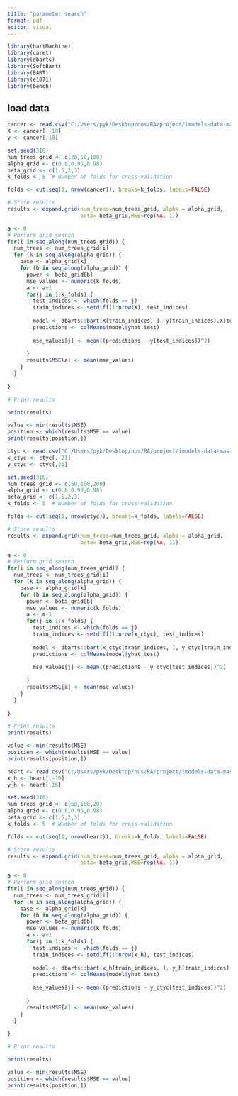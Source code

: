 ---
title: "parameter search"
format: pdf
editor: visual
---

```{r, warning=FALSE,echo=FALSE,message=FALSE}
library(bartMachine)
library(caret)
library(dbarts)
library(SoftBart)
library(BART)
library(e1071)
library(bench)
```
## load data

```{r}
cancer <- read.csv("C:/Users/pyk/Desktop/nus/RA/project/imodels-data-master/data_cleaned/breast_cancer.csv")
X <- cancer[,-18]
y <- cancer[,18]

```

```{r,results='hide'}
set.seed(316)
num_trees_grid <- c(20,50,100)
alpha_grid <- c(0.8,0.95,0.98)
beta_grid <- c(1.5,2,3)
k_folds <- 5  # Number of folds for cross-validation

folds <- cut(seq(1, nrow(cancer)), breaks=k_folds, labels=FALSE)

# Store results
results <- expand.grid(num_trees=num_trees_grid, alpha = alpha_grid,
                       beta= beta_grid,MSE=rep(NA, 1))

a <- 0
# Perform grid search
for(i in seq_along(num_trees_grid)) {
  num_trees <- num_trees_grid[i]
  for (k in seq_along(alpha_grid)) {
    base <- alpha_grid[k]
    for (b in seq_along(alpha_grid)) {
      power <- beta_grid[b]
      mse_values <- numeric(k_folds)
      a <- a+1
      for(j in 1:k_folds) {
        test_indices <- which(folds == j)
        train_indices <- setdiff(1:nrow(X), test_indices)
    
        model <- dbarts::bart(X[train_indices, ], y[train_indices],X[test_indices,], ntree=num_trees,base = base,power = power)
        predictions <- colMeans(model$yhat.test)
    
        mse_values[j] <- mean((predictions - y[test_indices])^2)
        
      }
      results$MSE[a] <- mean(mse_values)
    }
  }
  
}

# Print results

```

```{r}
print(results)
```

```{r}
value <- min(results$MSE)
position <- which(results$MSE == value)
print(results[position,])
```
```{r}
ctyc <- read.csv("C:/Users/pyk/Desktop/nus/RA/project/imodels-data-master/data_cleaned/compas_two_year_clean.csv")
x_ctyc <- ctyc[,-21]
y_ctyc <- ctyc[,21]
```

```{r,results='hide'}
set.seed(316)
num_trees_grid <- c(50,100,200)
alpha_grid <- c(0.8,0.95,0.98)
beta_grid <- c(1.5,2,3)
k_folds <- 5  # Number of folds for cross-validation

folds <- cut(seq(1, nrow(ctyc)), breaks=k_folds, labels=FALSE)

# Store results
results <- expand.grid(num_trees=num_trees_grid, alpha = alpha_grid,
                       beta= beta_grid,MSE=rep(NA, 1))

a <- 0
# Perform grid search
for(i in seq_along(num_trees_grid)) {
  num_trees <- num_trees_grid[i]
  for (k in seq_along(alpha_grid)) {
    base <- alpha_grid[k]
    for (b in seq_along(alpha_grid)) {
      power <- beta_grid[b]
      mse_values <- numeric(k_folds)
      a <- a+1
      for(j in 1:k_folds) {
        test_indices <- which(folds == j)
        train_indices <- setdiff(1:nrow(x_ctyc), test_indices)
    
        model <- dbarts::bart(x_ctyc[train_indices, ], y_ctyc[train_indices],x_ctyc[test_indices,], ntree=num_trees,base = base,power = power)
        predictions <- colMeans(model$yhat.test)
    
        mse_values[j] <- mean((predictions - y_ctyc[test_indices])^2)
        
      }
      results$MSE[a] <- mean(mse_values)
    }
  }
  
}
```

```{r}
# Print results
print(results)
```
```{r}
value <- min(results$MSE)
position <- which(results$MSE == value)
print(results[position,])
```

```{r}
heart <- read.csv("C:/Users/pyk/Desktop/nus/RA/project/imodels-data-master/data_cleaned/heart.csv")
x_h <- heart[,-16]
y_h <- heart[,16]
```

```{r,results='hide'}
set.seed(316)
num_trees_grid <- c(50,100,20)
alpha_grid <- c(0.8,0.95,0.98)
beta_grid <- c(1.5,2,3)
k_folds <- 5  # Number of folds for cross-validation

folds <- cut(seq(1, nrow(heart)), breaks=k_folds, labels=FALSE)

# Store results
results <- expand.grid(num_trees=num_trees_grid, alpha = alpha_grid,
                       beta= beta_grid,MSE=rep(NA, 1))

a <- 0
# Perform grid search
for(i in seq_along(num_trees_grid)) {
  num_trees <- num_trees_grid[i]
  for (k in seq_along(alpha_grid)) {
    base <- alpha_grid[k]
    for (b in seq_along(alpha_grid)) {
      power <- beta_grid[b]
      mse_values <- numeric(k_folds)
      a <- a+1
      for(j in 1:k_folds) {
        test_indices <- which(folds == j)
        train_indices <- setdiff(1:nrow(x_h), test_indices)
    
        model <- dbarts::bart(x_h[train_indices, ], y_h[train_indices],x_h[test_indices,], ntree=num_trees,base = base,power = power)
        predictions <- colMeans(model$yhat.test)
    
        mse_values[j] <- mean((predictions - y_ctyc[test_indices])^2)
        
      }
      results$MSE[a] <- mean(mse_values)
    }
  }
  
}

# Print results
```
```{r}
print(results)
```
```{r}
value <- min(results$MSE)
position <- which(results$MSE == value)
print(results[position,])
```